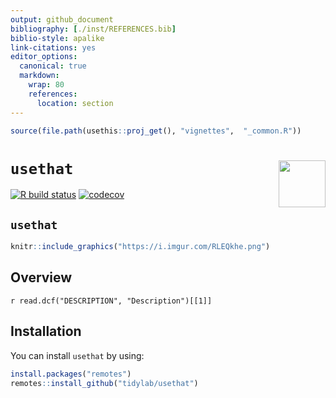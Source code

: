 ---
output: github_document
bibliography: [./inst/REFERENCES.bib]
biblio-style: apalike
link-citations: yes
editor_options: 
  canonical: true
  markdown: 
    wrap: 80
    references: 
      location: section
---

```{r setup, echo = FALSE, results = 'hide', message = FALSE, warning = FALSE}
source(file.path(usethis::proj_get(), "vignettes",  "_common.R"))
```

# `usethat` <img src="https://raw.githubusercontent.com/tidylab/usethat/master/pkgdown/logo.png" align="right" height="75"/>


<!--
[![CRAN
status](https://www.r-pkg.org/badges/version/usethat)](https://CRAN.R-project.org/package=usethat)
-->

<!-- badges: start -->
[![R build
status](https://github.com/tidylab/usethat/workflows/R-CMD-check/badge.svg)](https://github.com/tidylab/usethat/actions)
[![codecov](https://codecov.io/gh/tidylab/usethat/branch/master/graph/badge.svg?token=U6FL5N32FL)](https://codecov.io/gh/tidylab/usethat)

<!-- badges: end -->


`usethat`
---

```{r, echo = FALSE, out.width = "100%"}
knitr::include_graphics("https://i.imgur.com/RLEQkhe.png")
```

## Overview

`r read.dcf("DESCRIPTION", "Description")[[1]]`

## Installation

You can install `usethat` by using:

```{r, eval=FALSE, echo=TRUE}
install.packages("remotes")
remotes::install_github("tidylab/usethat")
```

